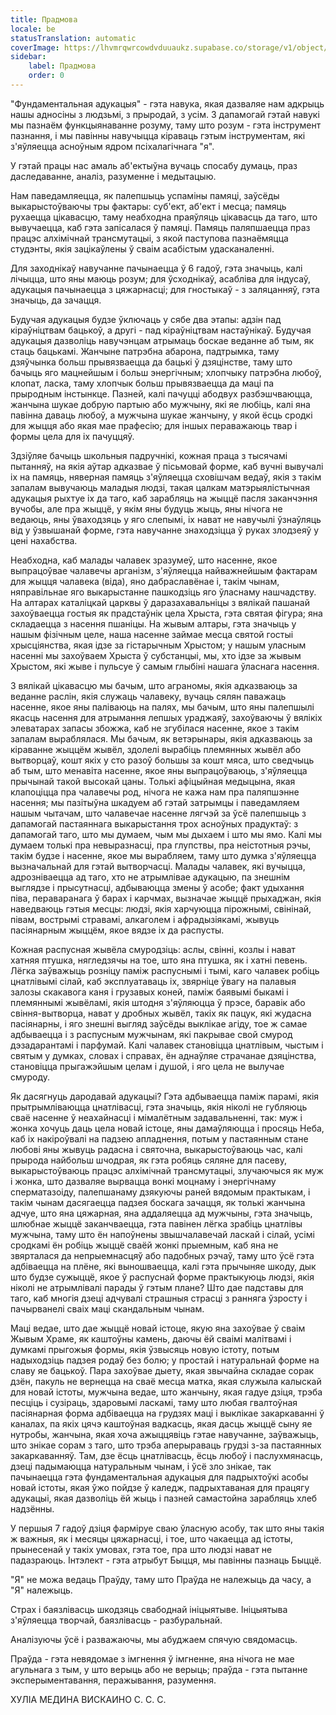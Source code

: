 ```yaml
---
title: Прадмова
locale: be
statusTranslation: automatic
coverImage: https://lhvmrqwrcowdvduuaukz.supabase.co/storage/v1/object/public/strapi-uploads/small_cover-educacion-fundamental.webp-2d51a7828a2b1309555be27f7e2a61a0.webp
sidebar:
    label: Прадмова
    order: 0
---
```

"Фундаментальная адукацыя" - гэта навука, якая дазваляе нам адкрыць нашы адносіны з людзьмі, з прыродай, з усім. З дапамогай гэтай навукі мы пазнаём функцыянаванне розуму, таму што розум - гэта інструмент пазнання, і мы павінны навучыцца кіраваць гэтым інструментам, які з'яўляецца асноўным ядром псіхалагічнага "я".

У гэтай працы нас амаль аб'ектыўна вучаць спосабу думаць, праз даследаванне, аналіз, разуменне і медытацыю.

Нам паведамляецца, як палепшыць успаміны памяці, заўсёды выкарыстоўваючы тры фактары: суб'ект, аб'ект і месца; памяць рухаецца цікавасцю, таму неабходна праяўляць цікавасць да таго, што вывучаецца, каб гэта запісалася ў памяці. Памяць паляпшаецца праз працэс алхімічнай трансмутацыі, з якой паступова пазнаёмяцца студэнты, якія зацікаўлены ў сваім асабістым удасканаленні.

Для заходнікаў навучанне пачынаецца ў 6 гадоў, гэта значыць, калі лічыцца, што яны маюць розум; для ўсходнікаў, асабліва для індусаў, адукацыя пачынаецца з цяжарнасці; для гностыкаў - з заляцанняў, гэта значыць, да зачацця.

Будучая адукацыя будзе ўключаць у сябе два этапы: адзін пад кіраўніцтвам бацькоў, а другі - пад кіраўніцтвам настаўнікаў. Будучая адукацыя дазволіць навучэнцам атрымаць боскае веданне аб тым, як стаць бацькамі. Жанчыне патрэбна абарона, падтрымка, таму дзяўчынка больш прывязваецца да бацькі ў дзяцінстве, таму што бачыць яго мацнейшым і больш энергічным; хлопчыку патрэбна любоў, клопат, ласка, таму хлопчык больш прывязваецца да маці па прыродным інстынкце. Пазней, калі пачуцці абодвух разбэшчваюцца, жанчына шукае добрую партыю або мужчыну, які яе любіць, калі яна павінна даваць любоў, а мужчына шукае жанчыну, у якой ёсць сродкі для жыцця або якая мае прафесію; для іншых пераважаюць твар і формы цела для іх пачуццяў.

Здзіўляе бачыць школьныя падручнікі, кожная праца з тысячамі пытанняў, на якія аўтар адказвае ў пісьмовай форме, каб вучні вывучалі іх на памяць, няверная памяць з'яўляецца сховішчам ведаў, якія з такім запалам вывучаюць маладыя людзі, такая цалкам матэрыялістычная адукацыя рыхтуе іх да таго, каб зарабляць на жыццё пасля заканчэння вучобы, але пра жыццё, у якім яны будуць жыць, яны нічога не ведаюць, яны ўваходзяць у яго слепымі, іх нават не навучылі ўзнаўляць від у ўзвышанай форме, гэта навучанне знаходзіцца ў руках злодзеяў у цені нахабства.

Неабходна, каб малады чалавек зразумеў, што насенне, якое выпрацоўвае чалавечы арганізм, з'яўляецца найважнейшым фактарам для жыцця чалавека (віда), яно дабраславёнае і, такім чынам, няправільнае яго выкарыстанне пашкодзіць яго ўласнаму нашчадству. На алтарах каталіцкай царквы ў даразахавальніцы з вялікай пашанай захоўваецца гостыя як прадстаўнік цела Хрыста, гэта святая фігура; яна складаецца з насення пшаніцы. На жывым алтары, гэта значыць у нашым фізічным целе, наша насенне займае месца святой гостыі хрысціянства, якая ідзе за гістарычным Хрыстом; у нашым уласным насенні мы захоўваем Хрыста ў субстанцыі, мы, хто ідзе за жывым Хрыстом, які жыве і пульсуе ў самым глыбіні нашага ўласнага насення.

З вялікай цікавасцю мы бачым, што аграномы, якія адказваюць за веданне раслін, якія служаць чалавеку, вучаць сялян паважаць насенне, якое яны паліваюць на палях, мы бачым, што яны палепшылі якасць насення для атрымання лепшых ураджаяў, захоўваючы ў вялікіх элеватарах запасы збожжа, каб не згубілася насенне, якое з такім запалам выраблялася. Мы бачым, як ветэрынары, якія адказваюць за кіраванне жыццём жывёл, здолелі вырабіць племянных жывёл або вытворцаў, кошт якіх у сто разоў большы за кошт мяса, што сведчыць аб тым, што менавіта насенне, якое яны выпрацоўваюць, з'яўляецца прычынай такой высокай цаны. Толькі афіцыйная медыцына, якая клапоціцца пра чалавечы род, нічога не кажа нам пра паляпшэнне насення; мы пазітыўна шкадуем аб гэтай затрымцы і паведамляем нашым чытачам, што чалавечае насенне лягчэй за ўсё палепшыць з дапамогай пастаяннага выкарыстання трох асноўных прадуктаў: з дапамогай таго, што мы думаем, чым мы дыхаем і што мы ямо. Калі мы думаем толькі пра невыразнасці, пра глупствы, пра неістотныя рэчы, такім будзе і насенне, якое мы вырабляем, таму што думка з'яўляецца вызначальнай для гэтай вытворчасці. Малады чалавек, які вучыцца, адрозніваецца ад таго, хто не атрымлівае адукацыю, па знешнім выглядзе і прысутнасці, адбываюцца змены ў асобе; факт удыхання піва, пераваранага ў барах і карчмах, вызначае жыццё прыхаджан, якія наведваюць гэтыя месцы: людзі, якія харчуюцца пірожнымі, свінінай, півам, вострымі стравамі, алкаголем і афрадызіякамі, жывуць пасіянарным жыццём, якое вядзе іх да распусты.

Кожная распусная жывёла смуродзіць: аслы, свінні, козлы і нават хатняя птушка, нягледзячы на тое, што яна птушка, як і хатні певень. Лёгка заўважыць розніцу паміж распуснымі і тымі, каго чалавек робіць цнатлівымі сілай, каб эксплуатаваць іх, звярніце ўвагу на палавыя залозы скакавога каня і грузавых коней, паміж баявымі быкамі і племяннымі жывёламі, якія штодня з'яўляюцца ў прэсе, баравік або свіння-вытворца, нават у дробных жывёл, такіх як пацук, які жудасна пасіянарны, і яго знешні выгляд заўсёды выклікае агіду, тое ж самае адбываецца і з распусным мужчынам, які пакрывае свой смурод дэзадарантамі і парфумай. Калі чалавек становіцца цнатлівым, чыстым і святым у думках, словах і справах, ён аднаўляе страчанае дзяцінства, становіцца прыгажэйшым целам і душой, і яго цела не вылучае смуроду.

Як дасягнуць дародавай адукацыі? Гэта адбываецца паміж парамі, якія прытрымліваюцца цнатлівасці, гэта значыць, якія ніколі не губляюць сваё насенне ў неахайнасці і мімалётным задавальненні, так: муж і жонка хочуць даць цела новай істоце, яны дамаўляюцца і просяць Неба, каб іх накіроўвалі на падзею апладнення, потым у пастаянным стане любові яны жывуць радасна і святочна, выкарыстоўваюць час, калі прырода найбольш шчодрая, як гэта робяць сяляне для пасеву, выкарыстоўваюць працэс алхімічнай трансмутацыі, злучаючыся як муж і жонка, што дазваляе вырвацца вонкі моцнаму і энергічнаму сперматазоіду, палепшанаму дзякуючы раней вядомым практыкам, і такім чынам дасягаецца падзея боскага зачацця, як толькі жанчына адчуе, што яна цяжарная, яна аддаляецца ад мужчыны, гэта значыць, шлюбнае жыццё заканчваецца, гэта павінен лёгка зрабіць цнатлівы мужчына, таму што ён напоўнены звышчалавечай ласкай і сілай, усімі сродкамі ён робіць жыццё сваёй жонкі прыемным, каб яна не звярталася да непрыемнасцяў або падобных рэчаў, таму што ўсё гэта адбіваецца на плёне, які выношваецца, калі гэта прычыняе шкоду, дык што будзе сужыццё, якое ў распуснай форме практыкуюць людзі, якія ніколі не атрымлівалі парады ў гэтым плане? Што дае падставы для таго, каб многія дзеці адчувалі страшныя страсці з ранняга ўзросту і пачырванелі сваіх маці скандальным чынам.

Маці ведае, што дае жыццё новай істоце, якую яна захоўвае ў сваім Жывым Храме, як каштоўны камень, даючы ёй сваімі малітвамі і думкамі прыгожыя формы, якія ўзвысяць новую істоту, потым надыходзіць падзея родаў без болю; у простай і натуральнай форме на славу яе бацькоў. Пара захоўвае дыету, якая звычайна складае сорак дзён, пакуль не вернецца на сваё месца матка, якая служыла калыскай для новай істоты, мужчына ведае, што жанчыну, якая гадуе дзіця, трэба песціць і сузіраць, здаровымі ласкамі, таму што любая гвалтоўная пасіянарная форма адбіваецца на грудзях маці і выклікае закаркаванні ў каналах, па якіх цячэ каштоўная вадкасць, якая дасць жыццё сыну яе нутробы, жанчына, якая хоча ажыццявіць гэтае навучанне, заўважыць, што знікае сорам з таго, што трэба аперыраваць грудзі з-за пастаянных закаркаванняў. Там, дзе ёсць цнатлівасць, ёсць любоў і паслухмянасць, дзеці падымаюцца натуральным чынам, і ўсё зло знікае, так пачынаецца гэта фундаментальная адукацыя для падрыхтоўкі асобы новай істоты, якая ўжо пойдзе ў каледж, падрыхтаваная для працягу адукацыі, якая дазволіць ёй жыць і пазней самастойна зарабляць хлеб надзённы.

У першыя 7 гадоў дзіця фарміруе сваю ўласную асобу, так што яны такія ж важныя, як і месяцы цяжарнасці, і тое, што чакаецца ад істоты, прынесенай у такіх умовах, гэта тое, пра што людзі нават не падазраюць. Інтэлект - гэта атрыбут Быцця, мы павінны пазнаць Быццё.

"Я" не можа ведаць Праўду, таму што Праўда не належыць да часу, а "Я" належыць.

Страх і баязлівасць шкодзяць свабоднай ініцыятыве. Ініцыятыва з'яўляецца творчай, баязлівасць - разбуральнай.

Аналізуючы ўсё і разважаючы, мы абуджаем спячую свядомасць.

Праўда - гэта невядомае з імгнення ў імгненне, яна нічога не мае агульнага з тым, у што верыць або не верыць; праўда - гэта пытанне эксперыментавання, перажывання, разумення.

ХУЛІА МЕДИНА ВИСКАИНО
С. С. С.
